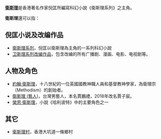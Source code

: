 '''[[衛斯理|衛斯理]]'''是香港著名作家倪匡所編寫科幻小說《衛斯理系列》之主角。

'''衛斯理'''還可以指：
== 倪匡小说及改编作品 ==
*[[衛斯理系列|衛斯理系列]]，倪匡以衛斯理為主角的一系列科幻小說
*[[卫斯理系列改编作品|卫斯理系列改编作品]]，包含改编的所有广播剧、漫画、电影、电视剧等。

== 人物及角色 ==
* [[約翰·衛斯理|約翰·衛斯理]]，十八世紀的一位英國國教神職人員和基督教神學家，為衛理宗（Methodism）的創始者。
* [[衛斯理_(藝人)|衛斯理 (藝人)]]，台灣男藝人，本名賈鵬禮，2018年改名賈子宸。
* [[榮恩·衛斯理|榮恩·衛斯理]]，小說《哈利波特》中的主要角色之一

== 其它 ==
*[[衛斯理村|衛斯理村]]，香港大坑道一條鄉村

{{disambig|W|Cat=三字译名消歧义}}
